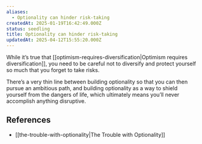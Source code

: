 ```yaml
---
aliases:
  - Optionality can hinder risk-taking
createdAt: 2025-01-19T16:42:49.000Z
status: seedling
title: Optionality can hinder risk-taking
updatedAt: 2025-04-12T15:55:20.000Z
---
```

While it’s true that [[optimism-requires-diversification|Optimism requires diversification]], you need to be careful not to diversify and protect yourself so much that you forget to take risks.

There’s a very thin line between building optionality so that you can then pursue an ambitious path, and building optionality as a way to shield yourself from the dangers of life, which ultimately means you’ll never accomplish anything disruptive.

## References

- [[the-trouble-with-optionality|The Trouble with Optionality]]
